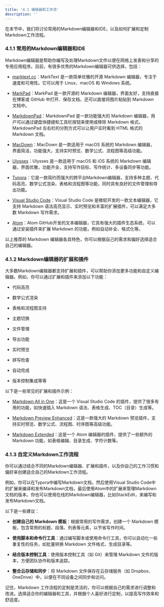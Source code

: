 ```yaml
---
title: '4.1 编辑器和工作流'
description: ''
---
```

在本节中，我们将讨论常用的Markdown编辑器和IDE，以及如何扩展和定制Markdown工作流程。

### 4.1.1 常用的Markdown编辑器和IDE

Markdown编辑器是帮助你编写及处理Markdown文件以便在网络上发表和分享的专用应用程序。目前，有很多优秀的Markdown编辑器可供选择，包括：

- [marktext.cc](https://www.marktext.cc/ )：MarkText 是一款简单优雅的开源 Markdown 编辑器，专注于速度和可用性。它可以用于 Linux、macOS 和 Windows 系统。

- [MarkPad](http://code52.org/DownmarkerWPF/ )：MarkPad 是一款开源的 Markdown 编辑器，界面友好，支持直接在博客或 GitHub 中打开、保存文档，还可以直接将图片粘贴到 Markdown 文档中。

- [MarkdownPad](http://markdownpad.com/ )：MarkdownPad 是一款功能强大的 Markdown 编辑器，用户可以通过键盘快捷键和工具栏按钮来使用或移除 Markdown 格式。MarkdownPad 左右栏的分割方式可以让用户实时看到 HTML 格式的 Markdown 文档。

- [MacDown](https://macdown.uranusjr.com/ )：MacDown 是一款适用于 macOS 系统的 Markdown 编辑器，界面简洁，功能强大，支持实时预览、数学公式、流程图等高级功能。

- [Ulysses](https://ulysses.app/ )：Ulysses 是一款适用于 macOS 和 iOS 系统的 Markdown 编辑器，界面优雅，功能齐全，支持写作目标、写作统计、多设备同步等功能。

- [Typora](https://typora.io/ )：它是一款简约而强大的跨平台Markdown编辑器，支持多种主题、代码高亮、数学公式渲染、表格和流程图等功能，同时具有良好的文件管理和导出功能。

- [Visual Studio Code](https://code.visualstudio.com/ )：Visual Studio Code 是微软开发的一款文本编辑器，它支持 Markdown 语法高亮显示、实时预览和丰富的扩展插件，可以满足大多数 Markdown 写作需求。

- [Atom](https://github.com/atom/atom )：Atom GitHub开发的文本编辑器，它具有强大的插件生态系统，可以通过安装插件来扩展 Markdown 的功能，例如自动补全、格式化等。

以上推荐的 Markdown 编辑器各具特色，你可以根据自己的需求和偏好选择适合自己的编辑器。

### 4.1.2 Markdown编辑器的扩展和插件

大多数Markdown编辑器都支持扩展和插件，可以帮助你添加更多功能和自定义编辑器。例如，你可以通过扩展和插件来添加以下功能：

- 代码高亮

- 数学公式渲染

- 表格和流程图支持

- 主题切换

- 文件管理

- 导出功能

- 实时预览

- 拼写检查

- 自动完成

- 版本控制集成等等

以下是一些常见的扩展和插件示例：

- [Markdown All in One](https://marketplace.visualstudio.com/items?itemName=yzhang.markdown-all-in-one )：这是一个 Visual Studio Code 的插件，提供了很多有用的功能，如快速插入 Markdown 语法、表格生成、TOC（目录）生成等。

- [Markdown Preview Enhanced](https://shd101wyy.github.io/markdown-preview-enhanced/ )：这是一款强大的 Markdown 预览插件，支持实时预览、数学公式、流程图、时序图等高级功能。

- [Markdown Extended](https://marketplace.visualstudio.com/items?itemName=jebbs.markdown-extended )：这是一个 Atom 编辑器的插件，提供了一些额外的 Markdown 功能，如表格编辑、目录生成、字符计数等。

### 4.1.3 自定义Markdown工作流程

你可以通过结合不同的Markdown编辑器、扩展和插件，以及你自己的工作习惯和偏好来创建适合自己的Markdown工作流程。

例如，你可以在Typora中编写Markdown文档，然后使用Visual Studio Code中的扩展来编译和发布Markdown文档，最后使用Atom中的扩展来管理Markdown文档的版本。你也可以使用在线的Markdown编辑器，比如StackEdit，来编写和发布Markdown文档。

以下是一些建议：

- **创建自己的 Markdown 模板**：根据常用的写作需求，创建一个 Markdown 模板，包含常用的标题、段落、列表等元素，以节省写作时间。

- **使用脚本和命令行工具**：通过编写脚本或使用命令行工具，你可以自动化一些重复性的任务，如批量转换 Markdown 文件格式、生成目录等。

- **结合版本控制工具**：使用版本控制工具（如 Git）来管理 Markdown 文件的版本，方便团队协作和版本追踪。

- **整合云存储和同步**：将 Markdown 文件保存在云存储服务（如 Dropbox、OneDrive）中，以便在不同设备之间同步和访问。

记住，Markdown 工作流程的定制是灵活的，你可以根据自己的需求进行调整和改进。选择适合你的编辑器和工具，并根据个人喜好进行定制，以提高写作效率和舒适度。